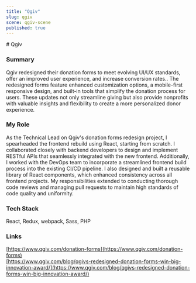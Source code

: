 ```yaml
---
title: "Qgiv"
slug: qgiv
scene: qgiv-scene
published: true
---
```


<div className="relative size-full pt-header">
<div className="flex flex-col size-full justify-center">
<Container className="prose">
# Qgiv

### Summary

Qgiv redesigned their donation forms to meet evolving UI/UX standards, offer an improved user experience, and increase conversion rates.. The redesigned forms feature enhanced customization options, a mobile-first responsive design, and built-in tools that simplify the donation process for users. These updates not only streamline giving but also provide nonprofits with valuable insights and flexibility to create a more personalized donor experience.

### My Role

As the Technical Lead on Qgiv's donation forms redesign project, I spearheaded the frontend rebuild using React, starting from scratch. I collaborated closely with backend developers to design and implement RESTful APIs that seamlessly integrated with the new frontend. Additionally, I worked with the DevOps team to incorporate a streamlined frontend build process into the existing CI/CD pipeline. I also designed and built a reusable library of React components, which enhanced consistency across all frontend projects. My responsibilities extended to conducting thorough code reviews and managing pull requests to maintain high standards of code quality and uniformity.

### Tech Stack

React, Redux, webpack, Sass, PHP

### Links

[https://www.qgiv.com/donation-forms](https://www.qgiv.com/donation-forms)  
[https://www.qgiv.com/blog/qgivs-redesigned-donation-forms-win-big-innovation-award/](https://www.qgiv.com/blog/qgivs-redesigned-donation-forms-win-big-innovation-award/)

</Container>
</div>
</div>
